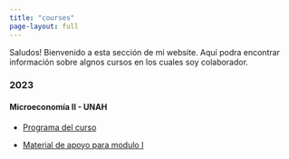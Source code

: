---
title: "courses"
page-layout: full
---

Saludos! Bienvenido a esta sección de mi website. Aquí podra encontrar información sobre algnos cursos en los cuales soy colaborador.

<h3>2023</h3>

<h4>Microeconomía II - UNAH</h4>

-   [Programa del curso](https://rpubs.com/Juan-Isaula/1044986)

-   [Material de apoyo para modulo I](https://j-isaula.github.io/micreoeconomics/)

